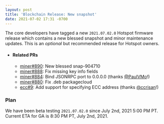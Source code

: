```yaml
---
layout: post
title: 'Blockchain Release: New snapshot'
date: 2021-07-02 17:31 -0700
---
```


The core developers have tagged a new `2021.07.02.0` Hotspot firmware release which contains a new
blessed snapshot and minor maintenance updates. This is an _optional_ but recommended release for
Hotspot owners.

- #### Related PRs

  - [miner#890](https://github.com/helium/miner/pull/890): New blessed snap-904710
  - [miner#888](https://github.com/helium/miner/pull/888): Fix missing key info fields
  - [miner#884](https://github.com/helium/miner/pull/884): Bind JSONRPC port to 0.0.0.0 (thanks
    [@PaulVMo](https://github.com/PaulVMo)!)
  - [miner#880](https://github.com/helium/miner/pull/880): Fix .deb packagecloud
  - [ecc#9](https://github.com/helium/ecc508/pull/9): Add support for specifying ECC address (thanks
    [@ccrisan](https://github.com/ccrisan)!)

### Plan

We have been beta testing `2021.07.02.0` since July 2nd, 2021 5:00 PM PT. Current ETA for GA is 8:30
PM PT, July 2nd, 2021.
